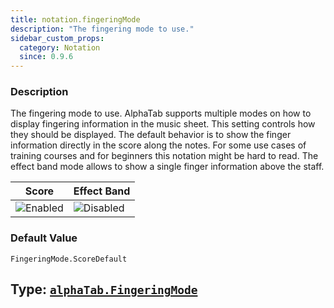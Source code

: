 ```yaml
---
title: notation.fingeringMode
description: "The fingering mode to use."
sidebar_custom_props:
  category: Notation
  since: 0.9.6
---
```




<SettingsHeader />

### Description
The fingering mode to use. AlphaTab supports multiple modes on how to display fingering information in the music sheet. This setting controls how they should be displayed. The default behavior is to show the finger information
directly in the score along the notes. For some use cases of training courses and for beginners this notation might be hard to read. The effect band mode allows to show a single finger information above the staff.

| Score                                                       | Effect Band                                                       |
|-------------------------------------------------------------|-------------------------------------------------------------------|
| ![Enabled](/img/reference/property/fingeringmode-score.png) | ![Disabled](/img/reference/property/fingeringmode-effectband.png) |


### Default Value

`FingeringMode.ScoreDefault`

## Type: [`alphaTab.FingeringMode`](/docs/reference/types/fingeringmode.mdx)


<FingeringModeDocs />